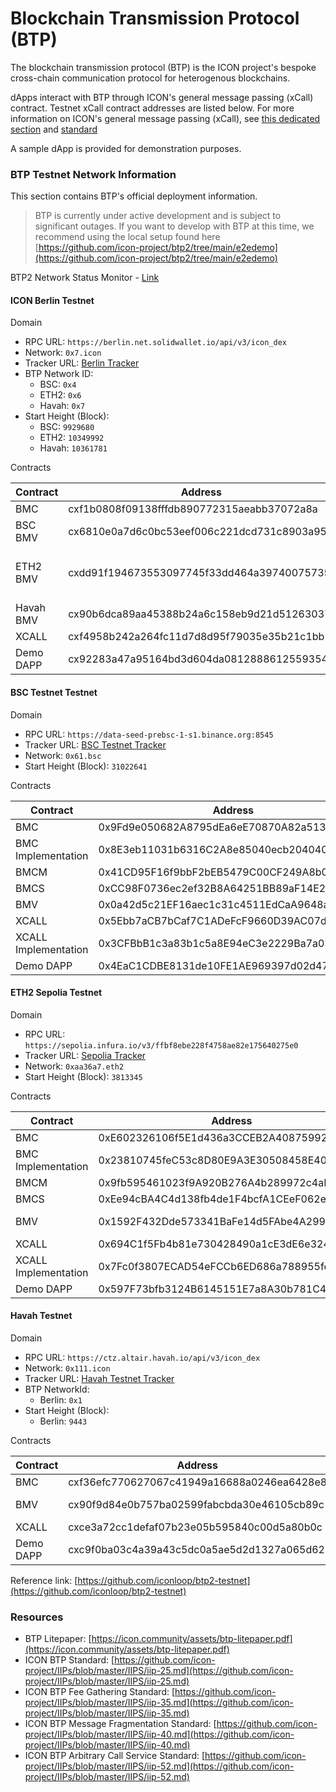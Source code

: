 # Blockchain Transmission Protocol (BTP)

The blockchain transmission protocol (BTP) is the ICON project's bespoke cross-chain communication protocol for heterogenous blockchains.

dApps interact with BTP through ICON's general message passing (xCall) contract. Testnet xCall contract addresses are listed below. For more information on ICON's general message passing (xCall), see [this dedicated section](/cross-chain-communication/general-message-passing-xcall) and [standard](https://github.com/icon-project/IIPs/blob/master/IIPS/iip-52.md)

A sample dApp is provided for demonstration purposes.

### BTP Testnet Network Information

This section contains BTP's official deployment information.

> BTP is currently under active development and is subject to significant outages. If you want to develop with BTP at this time, we recommend using the local setup found here [https://github.com/icon-project/btp2/tree/main/e2edemo](https://github.com/icon-project/btp2/tree/main/e2edemo)

BTP2 Network Status Monitor - [Link](https://server02.espanicon.team/)

#### ICON Berlin Testnet

Domain

* RPC URL: `https://berlin.net.solidwallet.io/api/v3/icon_dex`
* Network: `0x7.icon`
* Tracker URL: [Berlin Tracker](https://berlin.tracker.solidwallet.io/)
* BTP Network ID:
  * BSC: `0x4`
  * ETH2: `0x6`
  * Havah: `0x7`
* Start Height (Block):
  * BSC: `9929680`
  * ETH2: `10349992`
  * Havah: `10361781`

Contracts

| Contract  | Address                                    | Note                            |
| --------- | ------------------------------------------ | ------------------------------- |
| BMC       | cxf1b0808f09138fffdb890772315aeabb37072a8a |                                 |
| BSC BMV   | cx6810e0a7d6c0bc53eef006c221dcd731c8903a95 | Bride Mode                      |
| ETH2 BMV  | cxdd91f194673553097745f33dd464a39740075735 | Trustless Mode Supports Capella |
| Havah BMV | cx90b6dca89aa45388b24a6c158eb9d21d51263037 | Trustless Mode                  |
| XCALL     | cxf4958b242a264fc11d7d8d95f79035e35b21c1bb |                                 |
| Demo DAPP | cx92283a47a95164bd3d604da08128886125593545 |                                 |

#### BSC Testnet Testnet

Domain

* RPC URL: `https://data-seed-prebsc-1-s1.binance.org:8545`
* Tracker URL: [BSC Testnet Tracker](https://testnet.bscscan.com/)
* Network: `0x61.bsc`
* Start Height (Block): `31022641`

Contracts

| Contract             | Address                                    | Note      |
| -------------------- | ------------------------------------------ | --------- |
| BMC                  | 0x9Fd9e050682A8795dEa6eE70870A82a513d390Ac |           |
| BMC Implementation   | 0x8E3eb11031b6316C2A8e85040ecb204040Dc2A69 |           |
| BMCM                 | 0x41CD95F16f9bbF2bEB5479C00CF249A8b0A076bF |           |
| BMCS                 | 0xCC98F0736ec2ef32B8A64251BB89aF14E27043b6 |           |
| BMV                  | 0x0a42d5c21EF16aec1c31c4511EdCaA9648a9538C | Trustless |
| XCALL                | 0x5Ebb7aCB7bCaf7C1ADeFcF9660D39AC07d432904 |           |
| XCALL Implementation | 0x3CFBbB1c3a83b1c5a8E94eC3e2229Ba7a03f3EAd |           |
| Demo DAPP            | 0x4EaC1CDBE8131de10FE1AE969397d02d47D21082 |           |

#### ETH2 Sepolia Testnet

Domain

* RPC URL: `https://sepolia.infura.io/v3/ffbf8ebe228f4758ae82e175640275e0`
* Tracker URL: [Sepolia Tracker](https://sepolia.etherscan.io/)
* Network: `0xaa36a7.eth2`
* Start Height (Block): `3813345`

Contracts

| Contract             | Address                                    | Note           |
| -------------------- | ------------------------------------------ | -------------- |
| BMC                  | 0xE602326106f5E1d436a3CCEB2A408759925f81ff |                |
| BMC Implementation   | 0x23810745feC53c8D80E9A3E30508458E408d3EB7 |                |
| BMCM                 | 0x9fb595461023f9A920B276A4b289972c4aFF114F |                |
| BMCS                 | 0xEe94cBA4C4d138fb4de1F4bcfA1CEeF062eE8251 |                |
| BMV                  | 0x1592F432Dde573341BaFe14d5FAbe4A299b2E721 | Trustless Mode |
| XCALL                | 0x694C1f5Fb4b81e730428490a1cE3dE6e32428637 |                |
| XCALL Implementation | 0x7Fc0f3807ECAD54eFCCb6ED686a788955fe0958f |                |
| Demo DAPP            | 0x597F73bfb3124B6145151E7a8A30b781C41FF2B0 |                |

#### Havah Testnet

Domain

* RPC URL: `https://ctz.altair.havah.io/api/v3/icon_dex`
* Network: `0x111.icon`
* Tracker URL: [Havah Testnet Tracker](https://scan.altair.havah.io/)
* BTP NetworkId:
  * Berlin: `0x1`
* Start Height (Block):
  * Berlin: `9443`

Contracts

| Contract  | Address                                    | Note           |
| --------- | ------------------------------------------ | -------------- |
| BMC       | cxf36efc770627067c41949a16688a0246ea6428e8 |                |
| BMV       | cx90f9d84e0b757ba02599fabcbda30e46105cb89c | Trustless Mode |
| XCALL     | cxce3a72cc1defaf07b23e05b595840c00d5a80b0c |                |
| Demo DAPP | cxc9f0ba03c4a39a43c5dc0a5ae5d2d1327a065d62 |                |

Reference link: [https://github.com/iconloop/btp2-testnet](https://github.com/iconloop/btp2-testnet)

### Resources

* BTP Litepaper: [https://icon.community/assets/btp-litepaper.pdf](https://icon.community/assets/btp-litepaper.pdf)
* ICON BTP Standard: [https://github.com/icon-project/IIPs/blob/master/IIPS/iip-25.md](https://github.com/icon-project/IIPs/blob/master/IIPS/iip-25.md)
* ICON BTP Fee Gathering Standard: [https://github.com/icon-project/IIPs/blob/master/IIPS/iip-35.md](https://github.com/icon-project/IIPs/blob/master/IIPS/iip-35.md)
* ICON BTP Message Fragmentation Standard: [https://github.com/icon-project/IIPs/blob/master/IIPS/iip-40.md](https://github.com/icon-project/IIPs/blob/master/IIPS/iip-40.md)
* ICON BTP Arbitrary Call Service Standard: [https://github.com/icon-project/IIPs/blob/master/IIPS/iip-52.md](https://github.com/icon-project/IIPs/blob/master/IIPS/iip-52.md)
